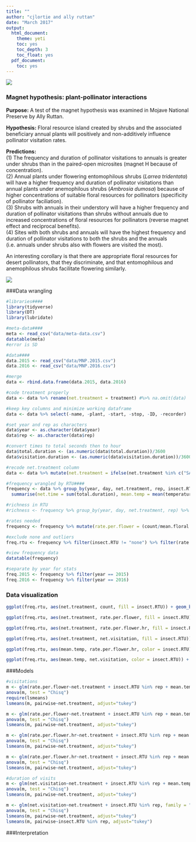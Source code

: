 ```yaml
---
title: ""
author: "cjlortie and ally ruttan"
date: "March 2017"
output:
  html_document:
    theme: yeti
    toc: yes
    toc_depth: 3
    toc_float: yes
  pdf_document:
    toc: yes
---
```


![](./MNP.jpg)

### Magnet hypothesis: plant-pollinator interactions
**Purpose:** A test of the magnet hypothesis was examined in Mojave National Preserve by Ally Ruttan.    

**Hypothesis:** Floral resource island created by shrubs and the associated beneficiary annual plants will positively and non-additively influence pollinator visitation rates. 

**Predictions:**  
(1) The frequency and duration of pollinator visitations to annuals is greater under shrubs than in the paired-open microsites (magnet H because of concentration).  
(2) Annual plants under flowering entomophilous shrubs (*Larrea tridentata*) will have a higher frequency and duration of pollinator visitations than annual plants under anemophilous shrubs (*Ambrosia dumosa*) because of higher concentrations of suitable floral resources for pollinators (specificity of pollinator faciliation).  
(3) Shrubs with annuals in their understory will have a higher frequency and duration of pollinator visitations than shrubs without annuals due to increased concentrations of floral resources for pollinators (reverse magnet effect and reciprocal benefits).  
(4) Sites with both shrubs and annuals will have the highest frequency and duration of pollinator visitations to both the shrubs and the annuals (i.e. annuals under shrubs also with flowers are visited the most).

An interesting corollary is that there are appropriate floral resources for desert pollinators, that they discriminate, and that entomophilous and anemophilous shrubs facilitate flowering similarly.

![](./map.jpg)

###Data wrangling
```r
#libraries####
library(tidyverse)
library(DT)
library(lubridate)

#meta-data####
meta <- read_csv("data/meta-data.csv")
datatable(meta)
#error is SD

#data####
data.2015 <- read_csv("data/MNP.2015.csv")
data.2016 <- read_csv("data/MNP.2016.csv")

#merge
data <- rbind.data.frame(data.2015, data.2016)

#code treatment properly
data <- data %>% rename(net.treatment = treatment) #%>% na.omit(data) 

#keep key columns and minimize working dataframe
data <- data %>% select(-name, -plant, -start, -stop, -ID, -recorder)

#set year and rep as characters
data$year <- as.character(data$year)
data$rep <- as.character(data$rep)

#convert times to total seconds then to hour
data$total.duration <- (as.numeric(data$total.duration))/3600
data$visitation.duration <- (as.numeric(data$visitation.duration))/3600

#recode net.treatment column
data <- data %>% mutate(net.treatment = ifelse(net.treatment %in% c("SA"), "Larrea flowers with annuals", ifelse(net.treatment %in% c("SX"), "Larrea flowers without annuals", ifelse(net.treatment %in% c("SAA"), "Annual flowers under Larrea",ifelse(net.treatment %in% c("OA"), "Annual flowers in open",ifelse(net.treatment %in% c("AMB"), "Annual flowers under Ambrosia","NA"))))))

#frequency wrangled by RTU####
frequency <- data %>% group_by(year, day, net.treatment, rep, insect.RTU) %>% 
  summarise(net.time = sum(total.duration), mean.temp = mean(temperature), net.visitation = sum(visitation.duration), mean.visitation.duration = mean(visitation.duration), net.floral.density = sum(floral.density), mean.floral.density = mean(floral.density), insect.richness = n_distinct(insect.RTU), count = n())

#richness in RTU
#richness <- frequency %>% group_by(year, day, net.treatment, rep) %>% summarise( insect.richness = mean(insect.richness))

#rates needed
frequency <- frequency %>% mutate(rate.per.flower = (count/mean.floral.density)) %>% mutate(rate.per.flower.hr = rate.per.flower/net.time)

#exclude none and outliers
freq.rtu <- frequency %>% filter(insect.RTU != "none") %>% filter(rate.per.flower.hr <0.4) %>% filter(net.visitation <2)

#view frequency data
datatable(frequency)

#separate by year for stats
freq.2015 <- frequency %>% filter(year == 2015)
freq.2016 <- frequency %>% filter(year == 2016)
```

### Data visualization
```r
ggplot(freq.rtu, aes(net.treatment, count, fill = insect.RTU)) + geom_boxplot() + ylab("count") + scale_fill_brewer(palette = "Blues") + facet_wrap(~year) + coord_flip()

ggplot(freq.rtu, aes(net.treatment, rate.per.flower, fill = insect.RTU)) + geom_boxplot() + ylab("rate per flower") + scale_fill_brewer(palette = "Blues") + facet_wrap(~year) + coord_flip()

ggplot(freq.rtu, aes(net.treatment, rate.per.flower.hr, fill = insect.RTU)) + geom_boxplot() + ylab("rate per flower per hour") + scale_fill_brewer(palette = "Blues") + facet_wrap(~year) + coord_flip()

ggplot(freq.rtu, aes(net.treatment, net.visitation, fill = insect.RTU)) + geom_boxplot() + ylab("net duration of visits") + scale_fill_brewer(palette = "Blues") + facet_wrap(~year) + coord_flip()

ggplot(freq.rtu, aes(mean.temp, rate.per.flower.hr, color = insect.RTU)) + geom_point() + ylab("net duration of visits") + facet_wrap(~year)

ggplot(freq.rtu, aes(mean.temp, net.visitation, color = insect.RTU)) + geom_point() + ylab("net duration of visits") + facet_wrap(~year)


```

###Models
```r
#visitations
m <- glm(rate.per.flower~net.treatment + insect.RTU %in% rep + mean.temp, family = "poisson", data = freq.2015)
anova(m, test = "Chisq")
require(lsmeans)
lsmeans(m, pairwise~net.treatment, adjust="tukey")

m <- glm(rate.per.flower~net.treatment + insect.RTU %in% rep + mean.temp, family = "poisson", data = freq.2016)
anova(m, test = "Chisq")
lsmeans(m, pairwise~net.treatment, adjust="tukey")

m <- glm(rate.per.flower.hr~net.treatment + insect.RTU %in% rep + mean.temp, family = "poisson", data = freq.2015)
anova(m, test = "Chisq")
lsmeans(m, pairwise~net.treatment, adjust="tukey")

m <- glm(rate.per.flower.hr~net.treatment + insect.RTU %in% rep + mean.temp, family = "poisson", data = freq.2016)
anova(m, test = "Chisq")
lsmeans(m, pairwise~net.treatment, adjust="tukey")

#duration of visits
m <- glm(net.visitation~net.treatment + insect.RTU %in% rep + mean.temp, family = "poisson", data = freq.2015)
anova(m, test = "Chisq")
lsmeans(m, pairwise~net.treatment, adjust="tukey")

m <- glm(net.visitation~net.treatment + insect.RTU %in% rep, family = "poisson", data = freq.2016)
anova(m, test = "Chisq")
lsmeans(m, pairwise~net.treatment, adjust="tukey")
lsmeans(m, pairwise~insect.RTU %in% rep, adjust="tukey")

```

###Interpretation

